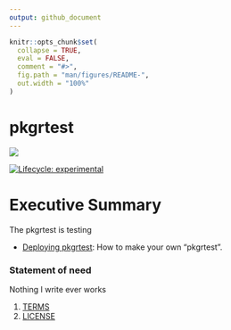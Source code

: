 ```yaml
---
output: github_document
---
```


```r
knitr::opts_chunk$set(
  collapse = TRUE,
  eval = FALSE,
  comment = "#>",
  fig.path = "man/figures/README-",
  out.width = "100%"
)
```
# pkgrtest

![](man/figures/_rassler_key_image.jpg)

<!-- badges: start -->
[![Lifecycle: experimental](https://img.shields.io/badge/lifecycle-experimental-orange.svg)](https://lifecycle.r-lib.org/articles/stages.html#experimental)
<!-- badges: end -->

# Executive Summary

The pkgrtest is testing

* [Deploying pkgrtest](https://JimColl.github.io/pkgrtest/articles/Deploying-RRASSLER.html): How to make your own "pkgrtest".

### Statement of need

Nothing I write ever works

1. [TERMS](TERMS.md)
2. [LICENSE](LICENSE)

